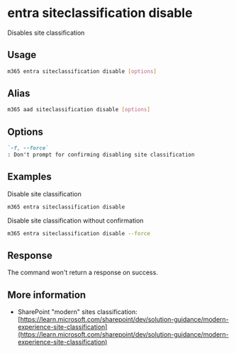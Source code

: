 
# entra siteclassification disable

Disables site classification

## Usage

```sh
m365 entra siteclassification disable [options]
```

## Alias

```sh
m365 aad siteclassification disable [options]
```

## Options

```md definition-list
`-f, --force`
: Don't prompt for confirming disabling site classification
```

<Global />

## Examples

Disable site classification

```sh
m365 entra siteclassification disable
```

Disable site classification without confirmation

```sh
m365 entra siteclassification disable --force
```

## Response

The command won't return a response on success.

## More information

- SharePoint "modern" sites classification: [https://learn.microsoft.com/sharepoint/dev/solution-guidance/modern-experience-site-classification](https://learn.microsoft.com/sharepoint/dev/solution-guidance/modern-experience-site-classification)
